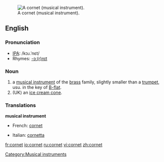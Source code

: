 {{wikipedia}}
[[Image:Cornet2.png|thumb|right|A cornet (musical instrument).]]
[[Category:Musical instruments]]
==English==

===Pronunciation===
*[[IPA]]: /kɔɹ.ˈnɛt/
*Rhymes: [[Rhymes:English:-ɔː(r)nɪt|-ɔː(r)nɪt]]

===Noun===
{{en-noun}}
# a [[musical instrument]] of the [[brass]] family, slightly smaller than a [[trumpet]], usu. in the key of [[B-flat]].
# (UK) an [[ice cream cone]].

===Translations===
'''musical instrument'''
{{top}}
*French: [[cornet#French|cornet]] {{m}}
{{mid}}
*Italian: [[cornetta]] {{f}}
{{bottom}}

[[fr:cornet]]
[[io:cornet]]
[[ru:cornet]]
[[vi:cornet]]
[[zh:cornet]]